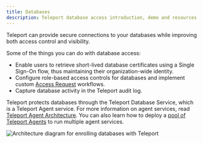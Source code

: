 ```yaml
---
title: Databases
description: Teleport database access introduction, demo and resources.
---
```


Teleport can provide secure connections to your databases while improving both
access control and visibility.

Some of the things you can do with database access:

- Enable users to retrieve short-lived database certificates using a Single Sign-On
  flow, thus maintaining their organization-wide identity.
- Configure role-based access controls for databases and implement custom
  [Access Request](../../identity-governance/access-requests/access-requests.mdx) workflows.
- Capture database activity in the Teleport audit log.

Teleport protects databases through the Teleport Database Service, which is a
Teleport Agent service. For more information on agent services, read [Teleport
Agent Architecture](../../reference/architecture/agents.mdx). You can also learn how to
deploy a [pool of Teleport Agents](../agents/agents.mdx) to run multiple
agent services.

![Architecture diagram for enrolling databases with Teleport](../../../img/database-access/architecture.svg)

<DocCardList />
